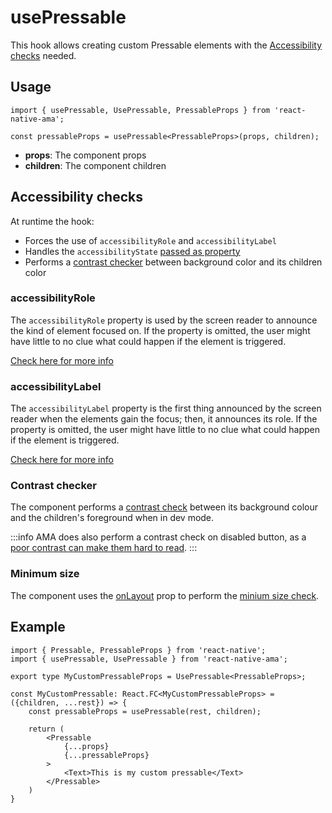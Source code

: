 
# usePressable

This hook allows creating custom Pressable elements with the [Accessibility checks](#accessibility-checks) needed.

## Usage

```tsx
import { usePressable, UsePressable, PressableProps } from 'react-native-ama';

const pressableProps = usePressable<PressableProps>(props, children);
```

- **props**: The component props
- **children**: The component children

## Accessibility checks

At runtime the hook:

- Forces the use of `accessibilityRole` and `accessibilityLabel`
- Handles the `accessibilityState` [passed as property](/docs/components/buttons/Pressable#accessibility-states)
- Performs a [contrast checker](/docs/guidelines/contrast) between background color and its children color

### accessibilityRole <DevOnly />

The `accessibilityRole` property is used by the screen reader to announce the kind of element focused on. If the property is omitted, the user might have little to no clue what could happen if the element is triggered.

[Check here for more info](/docs/guidelines/accessibility-role)

### accessibilityLabel <DevOnly />

The `accessibilityLabel` property is the first thing announced by the screen reader when the elements gain the focus; then, it announces its role. If the property is omitted, the user might have little to no clue what could happen if the element is triggered.

[Check here for more info](/docs/guidelines/accessibility-label)

### Contrast checker <DevOnly />

The component performs a [contrast check](/docs/guidelines/contrast) between its background colour and the children's foreground when in dev mode.

:::info
AMA does also perform a contrast check on disabled button, as a [poor contrast can make them hard to read](https://axesslab.com/disabled-buttons-suck/#they-are-hard-to-see).
:::

### Minimum size <DevOnly />

The component uses the [onLayout](https://reactnative.dev/docs/layoutevent) prop to perform the [minium size check](/docs/guidelines/minimum-size).


## Example

```tsx
import { Pressable, PressableProps } from 'react-native';
import { usePressable, UsePressable } from 'react-native-ama';

export type MyCustomPressableProps = UsePressable<PressableProps>;

const MyCustomPressable: React.FC<MyCustomPressableProps> = ({children, ...rest}) => {
    const pressableProps = usePressable(rest, children);

    return (
        <Pressable
            {...props}
            {...pressableProps}
        >
            <Text>This is my custom pressable</Text>
        </Pressable>
    )
}

